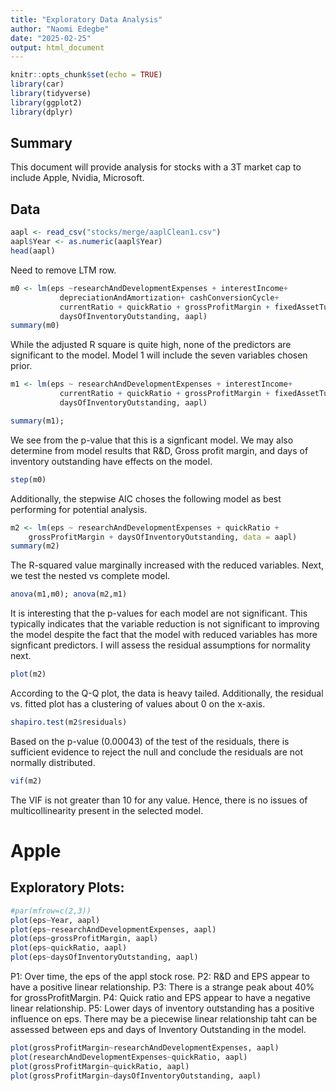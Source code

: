 ---
title: "Exploratory Data Analysis"
author: "Naomi Edegbe"
date: "2025-02-25"
output: html_document
---

```{r setup, include=FALSE}
knitr::opts_chunk$set(echo = TRUE)
library(car)
library(tidyverse)
library(ggplot2)
library(dplyr)
```

## Summary
This document will provide analysis for stocks with a 3T market cap to include Apple, Nvidia, Microsoft.

## Data
```{r data}
aapl <- read_csv("stocks/merge/aaplClean1.csv")
aapl$Year <- as.numeric(aapl$Year)
head(aapl)
```
Need to remove LTM row.
```{r}
m0 <- lm(eps ~researchAndDevelopmentExpenses + interestIncome+
           depreciationAndAmortization+ cashConversionCycle+
           currentRatio + quickRatio + grossProfitMargin + fixedAssetTurnover +
           daysOfInventoryOutstanding, aapl)
summary(m0)
```
While the adjusted R square is quite high, none of the predictors are significant to the model. Model 1 will include the seven variables chosen prior.
```{r m1}
m1 <- lm(eps ~ researchAndDevelopmentExpenses + interestIncome+
           currentRatio + quickRatio + grossProfitMargin + fixedAssetTurnover +
           daysOfInventoryOutstanding, aapl)

summary(m1);
```
We see from the p-value that this is a signficant model. We may also determine from model results that R&D, Gross profit margin, and days of inventory outstanding have effects on the model.

```{r stepwise selection}
step(m0)
```
Additionally, the stepwise AIC choses the following model as best performing for potential analysis.
```{r m2}
m2 <- lm(eps ~ researchAndDevelopmentExpenses + quickRatio + 
    grossProfitMargin + daysOfInventoryOutstanding, data = aapl)
summary(m2)
```
The R-squared value marginally increased with the reduced variables. Next, we test the nested vs complete model.
```{r anova comparisons}
anova(m1,m0); anova(m2,m1)
```
It is interesting that the p-values for each model are not significant. This typically indicates that the variable reduction is not significant to improving the model despite the fact that the model with reduced variables has more signficant predictors. I will assess the residual assumptions for normality next.
```{r residual plots}
plot(m2)
```
According to the Q-Q plot, the data is heavy tailed. Additionally, the residual vs. fitted plot has a clustering of values about 0 on the x-axis. 

```{r residual normality}
shapiro.test(m2$residuals)
```
Based on the p-value (0.00043) of the test of the residuals, there is sufficient evidence to reject the null and conclude the residuals are not normally distributed. 

```{r collinearity}
vif(m2)
```
The VIF is not greater than 10 for any value. Hence, there is no issues of multicollinearity present in the selected model. 


# Apple
## Exploratory Plots:
```{r plot against response}
#par(mfrow=c(2,3))
plot(eps~Year, aapl)
plot(eps~researchAndDevelopmentExpenses, aapl)
plot(eps~grossProfitMargin, aapl)
plot(eps~quickRatio, aapl)
plot(eps~daysOfInventoryOutstanding, aapl)
```
P1: Over time, the eps of the appl stock rose. 
P2: R&D and EPS appear to have a positive linear relationship.
P3: There is a strange peak about 40% for grossProfitMargin.
P4: Quick ratio and EPS appear to have a negative linear relationship.
P5: Lower days of inventory outstanding has a positive influence on eps. There may be a piecewise linear relationship taht can be assessed between eps and days of Inventory Outstanding in the model.

```{r plot with other explanatory}
plot(grossProfitMargin~researchAndDevelopmentExpenses, aapl)
plot(researchAndDevelopmentExpenses~quickRatio, aapl)
plot(grossProfitMargin~quickRatio, aapl)
plot(grossProfitMargin~daysOfInventoryOutstanding, aapl)
```





